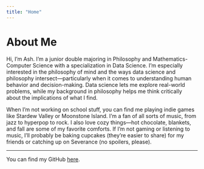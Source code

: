 ```yaml
---
title: "Home"
---
```


# About Me

Hi, I’m Ash. I’m a junior double majoring in Philosophy and Mathematics-Computer Science with a specialization in Data Science. I’m especially interested in the philosophy of mind and the ways data science and philosophy intersect—particularly when it comes to understanding human behavior and decision-making. Data science lets me explore real-world problems, while my background in philosophy helps me think critically about the implications of what I find.

When I’m not working on school stuff, you can find me playing indie games like Stardew Valley or Moonstone Island. I’m a fan of all sorts of music, from jazz to hyperpop to rock. I also love cozy things—hot chocolate, blankets, and fall are some of my favorite comforts. If I’m not gaming or listening to music, I’ll probably be baking cupcakes (they’re easier to share) for my friends or catching up on Severance (no spoilers, please).

------------------------------------------------------------------------

You can find my GitHub [here](https://github.com/ashleymikali).
